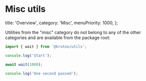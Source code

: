 # Misc utils

  title: 'Overview',
  category: 'Misc',
  menuPriority: 1000,
};

Utilities from the "misc" category do not belong to any of the other categories and are available from the package root:

```js
import { wait } from '@krutoo/utils';

console.log('Start');

await wait(1000);

console.log('One second passed');
```

